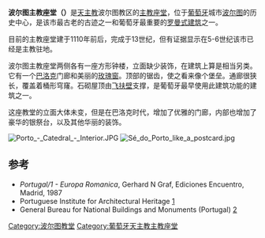 {{Infobox religious building
| building_name            =  Sé do Porto <br/><small>波尔图主教座堂</small>
| infobox_width            = 320px
| image                    = Fachada da Sé do Porto.jpg
| location                 = [[葡萄牙|葡萄牙]][[波尔图|波尔图]]
| geo                      = {{coord|41.143|N|8.612|W|display=title|source:cawiki}}
| religious_affiliation    = [[罗马天主教|罗马天主教]]
| status                   = [[主教座堂|主教座堂]]
| architect                =
| architecture_type        = [[教堂|教堂]]
| architecture_style       = [[罗曼式建筑|罗曼式]]、[[哥特式|哥特式]]、[[巴洛克|巴洛克]]
| year started             = 1110 
| year_completed           = 1737
}}
'''波尔图主教座堂（{{lang-pt|Sé do Porto}}）'''是[[天主教|天主教]]波尔图教区的[[主教座堂|主教座堂]]，位于[[葡萄牙|葡萄牙]]城市[[波尔图|波尔图]]的历史中心，是该市最古老的古迹之一和葡萄牙最重要的[[罗曼式建筑|罗曼式建筑]]之一。

目前的主教座堂建于1110年前后，完成于13世纪，但有证据显示在5-6世纪该市已经是主教驻地。

波尔图主教座堂两侧各有一座方形钟楼，立面缺少装饰，在建筑上算是相当另类。它有一个[[巴洛克|巴洛克]]门廊和美丽的[[玫瑰窗|玫瑰窗]]。顶部的锯齿，使之看来像个堡垒。通廊很狭长，覆盖着桶形穹窿。石砌屋顶由[[飞扶壁|飞扶壁]]支撑，是葡萄牙最早使用此建筑功能的建筑之一。

这座教堂的立面大体未变，但是在巴洛克时代，增加了优雅的门廊，内部也增加了豪华的银祭台，以及其他华丽的装饰。

[[Image:Porto_-_Catedral_-_Interior.JPG|thumb]]
[[Image:Sé_do_Porto_like_a_postcard.jpg|thumb]]
==参考==
{{reflist}}
*''Portugal/1 - Europa Romanica'', Gerhard N Graf, Ediciones Encuentro, Madrid, 1987
*Portuguese Institute for Architectural Heritage [https://web.archive.org/web/20060614104456/http://www.ippar.pt/]
*General Bureau for National Buildings and Monuments (Portugal) [http://www.monumentos.pt] {{Wayback|url=http://www.monumentos.pt/ |date=20150111072326 }}

{{Commons|Sé do Porto}}

{{Authority control}}
[[Category:波尔图教堂|Category:波尔图教堂]]
[[Category:葡萄牙天主教主教座堂|Category:葡萄牙天主教主教座堂]]
